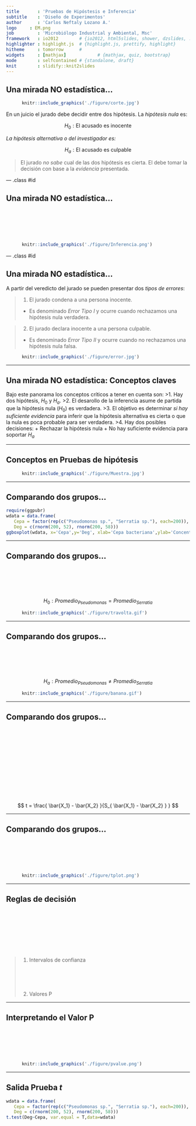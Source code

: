 ```yaml
---
title       : 'Pruebas de Hipóstesis e Inferencia'
subtitle    : 'Diseño de Experimentos'
author      : 'Carlos Neftaly Lozano A.'
logo     : EM.png
job         : 'Microbiólogo Industrial y Ambiental, Msc'
framework   : io2012        # {io2012, html5slides, shower, dzslides, ...}
highlighter : highlight.js  # {highlight.js, prettify, highlight}
hitheme     : tomorrow      # 
widgets     : [mathjax]            # {mathjax, quiz, bootstrap}
mode        : selfcontained # {standalone, draft}
knit        : slidify::knit2slides
---
```


## Una mirada NO estadística...

```r
      knitr::include_graphics('./figure/corte.jpg')
```


En un juicio el jurado debe decidir entre dos hipótesis. La _hipótesis nula_ es: 


$$H_0: \text{El acusado es  inocente}$$

_La hipótesis alternativa o del investigador es:_ 

$$H_a: \text{El acusado es culpable}$$

> El jurado _no sabe_ cual de las dos hipótesis es cierta. El debe tomar la decisión con base a la _evidencia_ presentada. 

--- .class #id 

## Una mirada NO estadística...

<span style="display:block; height: 2cm;"></span>

```r
      knitr::include_graphics('./figure/Inferencia.png')
```

--- .class #id 

## Una mirada NO estadística...

A partir del veredicto del jurado se pueden presentar dos _tipos de errores_: 

> 1. El jurado condena a una persona inocente.
    + Es denominado _Error Tipo I_ y ocurre cuando rechazamos una hipótesis nula      verdadera. 
 

> 2. El jurado declara inocente a una persona culpable.
    + Es denominado _Error Tipo II_ y ocurre cuando no rechazamos una hipótesis nula      falsa.  

```r
      knitr::include_graphics('./figure/error.jpg')
```

---

## Una mirada NO estadística: Conceptos claves

Bajo este panorama los conceptos críticos a tener en cuenta son:
>1. Hay dos hipótesis, $H_0$ y $H_a$.
>2. El desarollo de la inferencia asume de partida que la hipótesis nula ($H_0$) es verdadera. 
>3. El objetivo es determinar _si hay suficiente evidencia_ para inferir que la hipótesis alternativa es cierta o  que la nula es poca probable para ser verdadera. 
>4. Hay dos posibles decisiones: 
 + Rechazar la hipótesis nula
 + No hay suficiente evidencia para soportar $H_a$

---

## Conceptos en Pruebas de hipótesis

```r
      knitr::include_graphics('./figure/Muestra.jpg')
```

---

## Comparando dos grupos... 

```r
require(ggpubr)
wdata = data.frame(
   Cepa = factor(rep(c("Pseudomonas sp.", "Serratia sp."), each=200)),
   Deg = c(rnorm(200, 52), rnorm(200, 58)))
ggboxplot(wdata, x='Cepa',y='Deg', xlab='Cepa bacteriana',ylab='Concentración (ppm)')
```

--- 

## Comparando dos grupos...

<span style="display:block; height: 2cm;"></span>
$$ H_0: Promedio_{Pseudomonas} =  Promedio_{Serratia}$$
```r
      knitr::include_graphics('./figure/travolta.gif')
```

---



## Comparando dos grupos...

<span style="display:block; height: 2cm;"></span>
$$ H_a: Promedio_{Pseudomonas} \neq  Promedio_{Serratia}$$

```r
      knitr::include_graphics('./figure/banana.gif')
```

---

## Comparando dos grupos...

<span style="display:block; height: 5cm;"></span>


$$ t = \frac{ \bar{X_1} - \bar{X_2} }{S_{ \bar{X_1} -  \bar{X_2} }  } $$




---

## Comparando dos grupos...
<span style="display:block; height: 2cm;"></span>
```r
      knitr::include_graphics('./figure/tplot.png')
```

---

## Reglas de decisión
<span style="display:block; height: 3cm;"></span>

>1. Intervalos de confianza
<span style="display:block; height: 2cm;"></span>
>2. Valores P 

---

## Interpretando el Valor P 

<span style="display:block; height: 2cm;"></span>

```r
      knitr::include_graphics('./figure/pvalue.png')
```

--- 

## Salida Prueba _t_
```r
wdata = data.frame(
   Cepa = factor(rep(c("Pseudomonas sp.", "Serratia sp."), each=200)),
   Deg = c(rnorm(200, 52), rnorm(200, 58)))
t.test(Deg~Cepa, var.equal = T,data=wdata)


```

